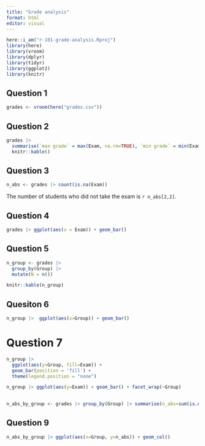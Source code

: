 ```yaml
---
title: "Grade analysis"
format: html
editor: visual
---
```


```r
here::i_am("r-101-grade-analysis.Rproj")
library(here)
library(vroom)
library(dplyr)
library(tidyr)
library(ggplot2)
library(knitr)
```

## Question 1
```r
grades <- vroom(here("grades.csv"))
```
## Question 2
```r
grades |> 
  summarise(`max grade` = max(Exam, na.rm=TRUE), `min grade` = min(Exam, na.rm=TRUE), `median grade` = median(Exam, na.rm=TRUE), `mean grade` = mean(Exam, na.rm=TRUE)) |>
  knitr::kable()
```

## Question 3
```r
n_abs <- grades |> count(is.na(Exam))
```
The number of students who did not take the exam is `r n_abs[2,2]`.


## Question 4
```r
grades |> ggplot(aes(x = Exam)) + geom_bar()
```


## Question 5
```r
n_group <- grades |> 
  group_by(Group) |>
  mutate(N = n())

knitr::kable(n_group)
```

## Quesiton 6
```r
n_group |>  ggplot(aes(x=Group)) + geom_bar()
```
# Question 7
```r
n_group |>
  ggplot(aes(y=Group, fill=Exam)) + 
  geom_bar(position = 'fill') +
  theme(legend.position = "none")
```
```r
n_group |> ggplot(aes(y=Exam)) + geom_bar() + facet_wrap(~Group)
          
```
```r
n_abs_by_group <- grades |> group_by(Group) |> summarise(n_abs=sum(is.na(Exam)))
```

## Question 9
```r
n_abs_by_group |> ggplot(aes(x=Group, y=n_abs)) + geom_col()
```